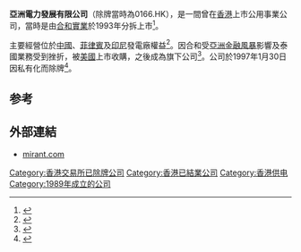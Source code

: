 '''亞洲電力發展有限公司'''（除牌當時為0166.HK），是一間曾在[[香港|香港]]上市公用事業公司，當時是由[[合和實業|合和實業]]於1993年分拆上市<ref>{{Cite book|title=华侨简史与华人经济|last=简光沂主编；广州市经济研究院编|first=|publisher=北京：中国经济出版社|year=1999.10|isbn=7-5017-4779-2|location=|pages=173}}</ref>。

主要經營位於[[中國|中國]]、[[菲律賓|菲律賓]]及[[印尼|印尼]]發電廠權益<ref>{{Cite book|title=亲历深圳工业经济的崛起|last=周溪舞著|first=|publisher=深圳：海天出版社|year=2006.05|isbn=7-80697-769-4|location=|pages=84}}</ref>。因合和受[[亞洲金融風暴|亞洲金融風暴]]影響及泰國業務受到挫折，被[[美國|美國]]上市{{le|美國南方電力|Southern Company}}收購，之後成為{{tsl|en|Mirant|Mirant}}旗下公司<ref>{{Cite book|title=香港优势|last=米高·恩莱特（Michael J.Enright）等著；曾宪冠译|first=|publisher=北京：商务印书馆|year=1999.02|isbn=7-100-02678-4|location=|pages=74}}</ref>。公司於1997年1月30日因私有化而除牌<ref>{{Cite web|title=TeaM Energy Asia-Pacific Limited|url=https://webb-site.com/dbpub/orgdata.asp?p=6911|accessdate=2019-08-25|author=David Webb|date=|format=|publisher=|language=en|archive-date=2015-04-21|archive-url=https://web.archive.org/web/20150421023756/http://webb-site.com/dbpub/orgdata.asp?p=6911|dead-url=no}}</ref>。

==参考==
{{reflist}}
==外部連結==
*[https://web.archive.org/web/20050813000344/http://www.mirant.com/  mirant.com]

[[Category:香港交易所已除牌公司|Category:香港交易所已除牌公司]]
[[Category:香港已結業公司|Category:香港已結業公司]]
[[Category:香港供电|Category:香港供电]]
[[Category:1989年成立的公司|Category:1989年成立的公司]]
